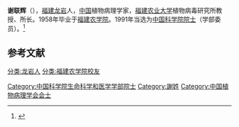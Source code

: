{{Infobox person
| 姓名     = 谢联辉
| 图像     = 
| 图像说明 = 
| 出生日期 = 1935年3月9日
| 出生地   = 
| 死亡日期 = <!-- {{Death date and age|YYYY|MM|DD|YYYY|MM|DD}}（死亡在前，出生在后） -->
| 死亡地   = 
| 国籍       = {{PRC}}
| 籍贯       = [[福建|福建]][[龙岩市|龙岩]]
| 别名     = 
| 知名于   = 
| 职业     = 植物病理学家
| 母校 = [[福建农学院|福建农学院]]
}}

'''谢联辉'''（{{bd|1935年|3月9日||}}），[[福建|福建]][[龙岩市|龙岩]]人，[[中国|中国]]植物病理学家，[[福建农业大学|福建农业大学]]植物病毒研究所教授、所长。1958年毕业于[[福建农学院|福建农学院]]。1991年当选为[[中国科学院院士|中国科学院院士]]（学部委员）。<ref>{{Cite web |url=http://sourcedb.cas.cn/sourcedb_ad_cas/zw2/ysxx/smkxhyxxb/ |title=中国科学院学部与院士·院士信息·生命科学和医学学部·谢联辉 |access-date=2012-03-29 |archive-date=2013-12-16 |archive-url=https://web.archive.org/web/20131216133759/http://sourcedb.cas.cn/sourcedb_ad_cas/zw2/ysxx/smkxhyxxb/ |dead-url=yes }}</ref>

==参考文献==
{{reflist}}

{{中国科学家小作品}}
{{中国科学院生命科学和医学学部院士}}
{{中国植物病理学会会士}}
{{福建籍科学院院士}}

{{Authority control}}
[[分类:龙岩人|分类:龙岩人]]
[[分类:福建农学院校友|分类:福建农学院校友]]
[[Category:中国科学院生命科学和医学学部院士|Category:中国科学院生命科学和医学学部院士]]
[[Category:謝姓|Category:謝姓]]
[[Category:中国植物病理学会会士|Category:中国植物病理学会会士]]